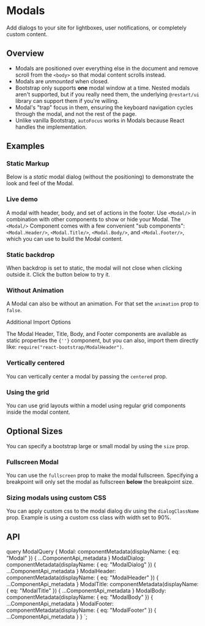



# Modals

<p className="lead">
  Add dialogs to your site for lightboxes, user notifications, or completely
  custom content.
</p>

## Overview

- Modals are positioned over everything else in the document and remove
  scroll from the `<body>` so that modal content scrolls instead.
- Modals are <em>unmounted</em> when closed.
- Bootstrap only supports <strong>one</strong> modal window at a time.
  Nested modals aren't supported, but if you really need them, the
  underlying <code>@restart/ui</code> library can support them if you're
  willing.
- Modal's "trap" focus in them, ensuring the keyboard navigation cycles
  through the modal, and not the rest of the page.
- Unlike vanilla Bootstrap, <code>autoFocus</code> works in Modals
  because React handles the implementation.

## Examples

### Static Markup

Below is a <em>static</em> modal dialog (without the positioning) to
demonstrate the look and feel of the Modal.

<ReactPlayground codeText={ModalStatic} />

### Live demo

A modal with header, body, and set of actions in the footer. Use
`<Modal/>` in combination with other components to show or hide your
Modal. The `<Modal/>` Component comes with a few convenient "sub components": `<Modal.Header/>`,
`<Modal.Title/>`, `<Modal.Body/>`, and `<Modal.Footer/>`, which you can use to build the Modal content.

<ReactPlayground codeText={ModalBasic} />

### Static backdrop

When backdrop is set to static, the modal will not close when clicking
outside it. Click the button below to try it.

<ReactPlayground codeText={ModalStaticBackdrop} />

### Without Animation

A Modal can also be without an animation. For that set the `animation`
prop to `false`.

<ReactPlayground codeText={ModalWithoutAnimation} />

<div className="bs-callout bs-callout-info">
  <div className="h4">Additional Import Options</div>
  <p>
    The Modal Header, Title, Body, and Footer components are available as static
    properties the <code>{'<Modal/>'}</code> component, but you can also, import
    them directly like: <code>require("react-bootstrap/ModalHeader")</code>.
  </p>
</div>

### Vertically centered

You can vertically center a modal by passing the `centered` prop.

<ReactPlayground codeText={ModalVerticallyCentered} />

### Using the grid

You can use grid layouts within a model using regular grid components
inside the modal content.

<ReactPlayground codeText={ModalGrid} />

## Optional Sizes

You can specify a bootstrap large or small modal by using the
`size` prop.

<ReactPlayground codeText={ModalDefaultSizing} />

### Fullscreen Modal

You can use the `fullscreen` prop to make the modal
fullscreen. Specifying a breakpoint will only set the modal as
fullscreen **below** the breakpoint size.

<ReactPlayground codeText={ModalFullScreen} />

### Sizing modals using custom CSS

You can apply custom css to the modal dialog div using the
`dialogClassName` prop. Example is using a custom css class with width
set to 90%.

<ReactPlayground
  codeText={ModalCustomSizing}
  exampleClassName={styles.modal90w}
/>

## API

<ComponentApi metadata={props.data.Modal} />
<ComponentApi metadata={props.data.ModalDialog} />
<ComponentApi metadata={props.data.ModalHeader} />
<ComponentApi metadata={props.data.ModalTitle} />
<ComponentApi metadata={props.data.ModalBody} />
<ComponentApi metadata={props.data.ModalFooter} />

  query ModalQuery {
    Modal: componentMetadata(displayName: { eq: "Modal" }) {
      ...ComponentApi_metadata
    }
    ModalDialog: componentMetadata(displayName: { eq: "ModalDialog" }) {
      ...ComponentApi_metadata
    }
    ModalHeader: componentMetadata(displayName: { eq: "ModalHeader" }) {
      ...ComponentApi_metadata
    }
    ModalTitle: componentMetadata(displayName: { eq: "ModalTitle" }) {
      ...ComponentApi_metadata
    }
    ModalBody: componentMetadata(displayName: { eq: "ModalBody" }) {
      ...ComponentApi_metadata
    }
    ModalFooter: componentMetadata(displayName: { eq: "ModalFooter" }) {
      ...ComponentApi_metadata
    }
  }
`;
